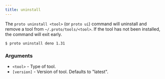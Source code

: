 ```yaml
---
title: uninstall
---
```


The `proto uninstall <tool>` (or `proto ui`) command will uninstall and remove a tool from
`~/.proto/tools/<tool>`. If the tool has not been installed, the command will exit early.

```shell
$ proto uninstall deno 1.31
```

### Arguments

- `<tool>` - Type of tool.
- `[version]` - Version of tool. Defaults to "latest".
